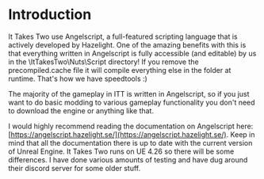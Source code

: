 # Introduction

It Takes Two use Angelscript, a full-featured scripting language that is actively developed by Hazelight.
One of the amazing benefits with this is that everything written in Angelscript is fully accessible (and editable) by us in the \ItTakesTwo\Nuts\Script directory! If you remove the precompiled.cache file it will compile everything else in the folder at runtime. That's how we have speedtools :)

The majority of the gameplay in ITT is written in Angelscript, so if you just want to do basic modding to various gameplay functionality you don't need to download the engine or anything like that.

I would highly recommend reading the documentation on Angelscript here: [https://angelscript.hazelight.se/](https://angelscript.hazelight.se/).
Keep in mind that all the documentation there is up to date with the current version of Unreal Engine. It Takes Two runs on UE 4.26 so there will be some differences. I have done various amounts of testing and have dug around their discord server for some older stuff.